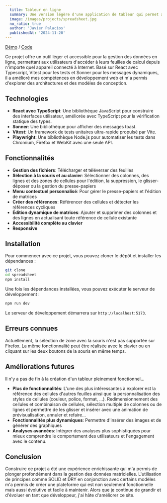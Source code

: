 ```yaml
---
  title: Tableur en ligne
  summary: Une version légère d'une application de tableur qui permet aux utilisateurs de créer, éditer et partager des tableurs en ligne facilement.
  image: /images/projects/spreadsheet.jpg
  no_ratio: true
  author: 'Javier Palacios'
  publishedAt: '2024-11-20'
---
```


[Démo](https://helkyar-spreadsheet.vercel.app/) /
[Code](https://github.com/helkyar/spreadsheet)

Ce projet offre un outil léger et accessible pour la gestion des données en
ligne, permettant aux utilisateurs d'accéder à leurs feuilles de calcul depuis
n'importe quel appareil connecté à Internet. Basé sur React avec Typescript,
Vitest pour les tests et Sonner pour les messages dynamiques, il a amélioré mes
compétences en développement web et m'a permis d'explorer des architectures et
des modèles de conception.

## Technologies

- **React avec TypeScript**: Une bibliothèque JavaScript pour construire des interfaces utilisateur, améliorée avec TypeScript pour la vérification statique des types.
- **Sonner**: Une bibliothèque pour afficher des messages toast.
- **Vitest**: Un framework de tests unitaires ultra-rapide propulsé par Vite.
- **Playwright**: Une bibliothèque Node.js pour automatiser les tests dans Chromium, Firefox et WebKit avec une seule API.

## Fonctionnalités

- **Gestion des fichiers**: Télécharger et téléverser des feuilles
- **Sélection à la souris et au clavier**: Sélectionner des colonnes, des lignes
  et des zones de cellules pour l'édition, la suppression, le glisser-déposer ou
  la gestion du presse-papiers
- **Menu contextuel personnalisé**: Pour gérer le presse-papiers et l'édition de
  matrices
- **Créer des références**: Référencer des cellules et détecter les références
  cycliques
- **Édition dynamique de matrices**: Ajouter et supprimer des colonnes et des
  lignes en actualisant toute référence de cellule existante
- **Accessibilité complète au clavier**
- **Responsive**

## Installation

Pour commencer avec ce projet, vous pouvez cloner le dépôt et installer les
dépendances :

```bash
git clone
cd spreadsheet
npm install
```

Une fois les dépendances installées, vous pouvez exécuter le serveur de
développement :

```bash
npm run dev
```

Le serveur de développement démarrera sur `http://localhost:5173`.

## Erreurs connues

Actuellement, la sélection de zone avec la souris n'est pas supportée sur
Firefox. La même fonctionnalité peut être réalisée avec le clavier ou en
cliquant sur les deux boutons de la souris en même temps.

## Améliorations futures

Il n'y a pas de fin à la création d'un tableur pleinement fonctionnel...

- **Plus de fonctionnalités**: L'une des plus intéressantes à explorer est la
  référence des cellules d'autres feuilles ainsi que la personnalisation des
  styles de cellules (couleur, police, format, ...). Redimensionnement des
  cellules et combinaison de cellules, sélection multiple de colonnes ou de
  lignes et permettre de les glisser et insérer avec une animation de
  prévisualisation, annuler et refaire...
- **Fonctionnalités plus dynamiques**: Permettre d'insérer des images et de
  générer des graphiques
- **Analyses avancées**: Intégrer des analyses plus sophistiquées pour mieux
  comprendre le comportement des utilisateurs et l'engagement avec le contenu.

## Conclusion

Construire ce projet a été une expérience enrichissante qui m'a permis de
plonger profondément dans la gestion des données matricielles. L'utilisation de
principes comme SOLID et DRY en conjonction avec certains modèles m'a permis de
créer une plateforme qui est non seulement fonctionnelle mais aussi évolutive et
facile à maintenir. Alors que je continue de grandir et d'évoluer en tant que
développeur, j'ai hâte d'améliorer ce site.
